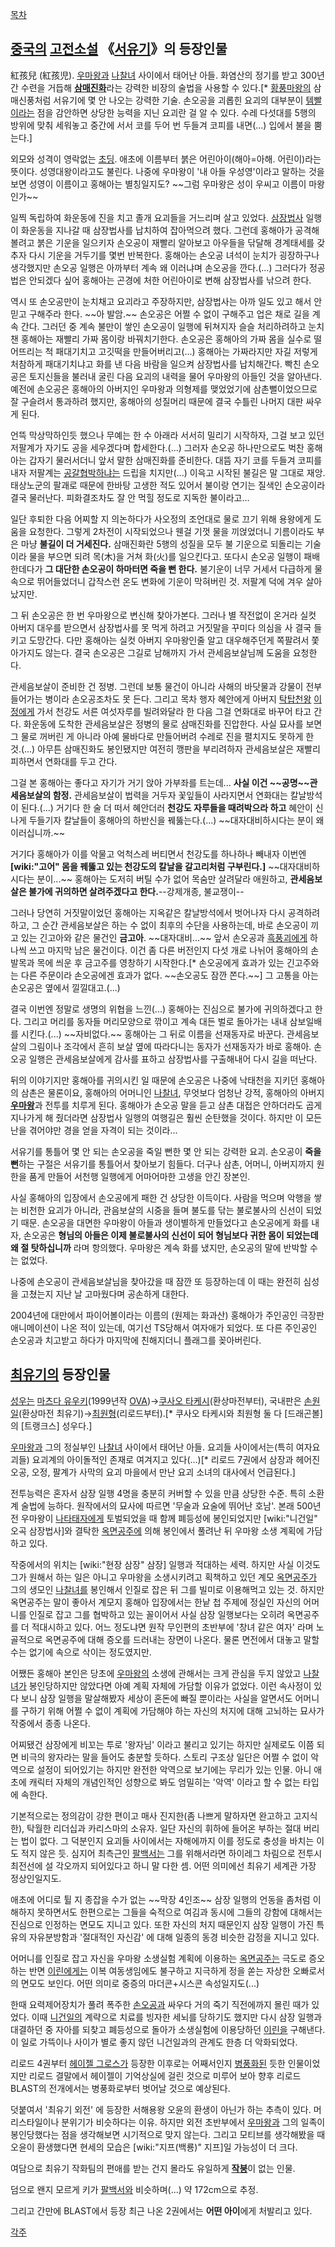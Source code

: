 [[목차]]

== [[중국]]의 [[고전소설]] 《[[서유기]]》의 등장인물 ==
紅孩兒 (紅孩児). [[우마왕]]과 [[나찰녀]] 사이에서 태어난 아들. 화염산의 정기를 받고 300년 간 수련을 거듭해 '''[[삼매진화]]'''라는 강력한 비장의 술법을 사용할 수 있다.[* [[황풍마왕]]의 삼매신풍처럼 서유기에 몇 안 나오는 강력한 기술. 손오공을 괴롭힌 요괴의 대부분이 [[템빨]]이라는 점을 감안하면 상당한 능력을 지닌 요괴란 걸 알 수 있다. 수레 다섯대를 5행의 방위에 맞춰 세워놓고 중간에 서서 코를 두어 번 두들겨 코피를 내면(...) 입에서 불을 뿜는다.]

외모와 성격이 영락없는 [[초딩]]. 애초에 이름부터 붉은 어린아이(해아=아해. 어린이)라는 뜻이다. 성영대왕이라고도 불린다. 나중에 우마왕이 '내 아들 우성영'이라고 말하는 것을 보면 성영이 이름이고 홍해아는 별칭일지도? ~~그럼 우마왕은 성이 우씨고 이름이 마왕인가~~

일찍 독립하여 화운동에 진을 치고 졸개 요괴들을 거느리며 살고 있었다. [[삼장법사]] 일행이 화운동을 지나갈 때 삼장법사를 납치하여 잡아먹으려 했다. 그런데 홍해아가 공격해볼려고 붉은 기운을 일으키자 손오공이 재빨리 알아보고 아우들을 닦달해 경계태세를 갖추자 다시 기운을 거두기를 몇번 반복한다. 홍해아는 손오공 녀석이 눈치가 굉장하구나 생각했지만 손오공 일행은 아까부터 계속 왜 이러냐며 손오공을 깐다.(...) 그러다가 정공법은 안되겠다 싶어 홍해아는 곤경에 처한 어린아이로 변해 삼장법사를 낚으려 한다.

역시 또 손오공만이 눈치채고 요괴라고 주장하지만, 삼장법사는 아까 일도 있고 해서 안 믿고 구해주라 한다. ~~아 발암.~~ 손오공은 어쩔 수 없이 구해주고 업은 채로 길을 계속 간다. 그러던 중 계속 불만이 쌓인 손오공이 일행에 뒤쳐지자 슬슬 처리하려하고 눈치챈 홍해아는 재빨리 가짜 몸이랑 바꿔치기한다. 손오공은 홍해아의 가짜 몸을 실수로 떨어뜨리는 척 패대기치고 고깃떡을 만들어버리고(...) 홍해아는 가짜라지만 자길 저렇게 처참하게 패대기치냐고 화를 낸 다음 바람을 일으켜 삼장법사를 납치해간다. 빡친 손오공은 토지신들을 불러내 굴린 다음 요괴의 내력을 물어 우마왕의 아들인 것을 알아낸다. 예전에 손오공은 홍해아의 아버지인 우마왕과 의형제를 맺었었기에 삼촌뻘이었으므로 잘 구슬려서 통과하려 했지만, 홍해아의 성질머리 때문에 결국 수틀린 나머지 대판 싸우게 된다.

언뜩 막상막하인듯 했으나 무예는 한 수 아래라 서서히 밀리기 시작하자, 그걸 보고 있던 저팔계가 자기도 공을 세우겠다며 합세한다.(...) 그러자 손오공 하나만으로도 벅찬 홍해아는 갑자기 물러서더니 앞서 말한 삼매진화를 준비한다. 대뜸 자기 코를 두들겨 코피를 내자 저팔계는 [[공갈협박]]하냐는 드립을 치지만(...) 이윽고 시작된 불길은 말 그대로 재앙. 태상노군의 팔괘로 때문에 한바탕 고생한 적도 있어서 불이랑 연기는 질색인 손오공이라 결국 물러난다. 피화결조차도 잘 안 먹힐 정도로 지독한 불이라고...

일단 후퇴한 다음 어찌할 지 의논하다가 사오정의 조언대로 물로 끄기 위해 용왕에게 도움을 요청한다. 그렇게 2차전이 시작되었으나 웬걸 기껏 물을 끼얹었더니 기름이라도 부은 마냥 '''불길이 더 거세진다.''' 삼매진화란 5행의 성질을 모두 불 기운으로 되돌리는 기술이라 물을 부으면 되려 목(木)을 거쳐 화(火)를 일으킨다고. 또다시 손오공 일행이 패배한데다가 '''그 대단한 손오공이 하마터면 죽을 뻔 한다.''' 불기운이 너무 거세서 다급하게 물 속으로 뛰어들었더니 갑작스런 온도 변화에 기운이 막혀버린 것. 저팔계 덕에 겨우 살아났지만.

그 뒤 손오공은 한 번 우마왕으로 변신해 찾아가본다. 그러나 별 작전없이 온거라 실컷 아버지 대우를 받으면서 삼장법사를 못 먹게 하려고 거짓말을 꾸미다 의심을 사 결국 들키고 도망간다. 다만 홍해아는 실컷 아버지 우마왕인줄 알고 대우해주던게 쪽팔려서 쫓아가지도 않는다. 결국 손오공은 그길로 남해까지 가서 관세음보살님께 도움을 요청한다.

관세음보살이 준비한 건 정병. 그런데 보통 물건이 아니라 사해의 바닷물과 강물이 전부 들어가는 병이라 손오공조차도 못 든다. 그리고 목차 행자 혜안에게 아버지 [[탁탑천왕]] [[이정]]에게 가서 천강도 서른 여섯자루를 빌려와달라 한 다음 그걸 연화대로 바꾸어 타고 간다. 화운동에 도착한 관세음보살은 정병의 물로 삼매진화를 진압한다. 사실 묘사를 보면 그 물로 꺼버린 게 아니라 아예 물바다로 만들어버려 수레로 진을 펼치지도 못하게 한 것.(...) 아무튼 삼매진화도 봉인됐지만 여전히 깽판을 부리려하자 관세음보살은 재빨리 피하면서 연화대를 두고 간다.

그걸 본 홍해아는 좋다고 자기가 거기 앉아 가부좌를 트는데... '''사실 이건 ~~공명~~관세음보살의 함정.''' 관세음보살이 법력을 거두자 꽃잎들이 사라지면서 연화대는 칼날방석이 된다.(...) 거기다 한 술 더 떠서 혜안더러 '''천강도 자루들을 때려박으라 하고''' 혜안이 신나게 두들기자 칼날들이 홍해아의 하반신을 꿰뚫는다.(...) ~~대자대비하시다는 분이 왜이러십니까.~~

거기다 홍해아가 이를 악물고 억척스레 버티면서 천강도를 하나하나 빼내자 이번엔 '''[wiki:"고어" 몸을 꿰뚫고 있는 천강도의 칼날을 갈고리처럼 구부린다.]''' ~~대자대비하시다는 분이...~~ 홍해아는 도저히 버틸 수가 없어 목숨만 살려달라 애원하고, '''관세음보살은 불가에 귀의하면 살려주겠다고 한다.'''--강제개종, 불교쟁이--

그러나 당연히 거짓말이었던 홍해아는 지옥같은 칼날방석에서 벗어나자 다시 공격하려 하고, 그 순간 관세음보살은 하는 수 없이 최후의 수단을 사용하는데, 바로 손오공이 끼고 있는 긴고아와 같은 물건인 '''금고아'''. ~~대자대비...~~ 앞서 손오공과 [[흑풍괴]]에게 하나씩 쓰고 마지막 남은 물건이다. 이건 좀 다른 버전인지 다섯 개로 나뉘어 홍해아의 손발목과 목에 씌운 후 금고주를 영창하기 시작한다.[* 손오공에게 효과가 있는 긴고주와는 다른 주문이라 손오공에겐 효과가 없다. ~~손오공도 잠깐 쫀다.~~] 그 고통을 아는 손오공은 옆에서 낄낄대고.(...)

결국 이번엔 정말로 생명의 위협을 느낀(...) 홍해아는 진심으로 불가에 귀의하겠다고 한다. 그리고 머리를 동자들 머리모양으로 깎이고 계속 대든 벌로 돌아가는 내내 삼보일배를 시킨다.(...) ~~자비없다.~~ 홍해아는 그 뒤로 이름을 선재동자로 바꾼다. 관세음보살의 그림이나 조각에서 흔히 보살 옆에 따라다니는 동자가 선재동자가 바로 홍해아. 손오공 일행은 관세음보살에게 감사를 표하고 삼장법사를 구출해내어 다시 길을 떠난다.

뒤의 이야기지만 홍해아를 귀의시킨 일 때문에 손오공은 나중에 낙태천을 지키던 홍해아의 삼촌은 물론이요, 홍해아의 어머니인 [[나찰녀]], 무엇보다 엄청난 강적, 홍해아의 아버지 '''[[우마왕]]'''과 전투를 치루게 된다. 홍해아가 손오공 말을 듣고 삼촌 대접은 안하더라도 곱게 지나가게 해 줬더라면 삼장법사 일행의 여행길은 훨씬 순탄했을 것이다. 하지만 이 모든 난을 겪어야만 경을 얻을 자격이 되는 것이라...

서유기를 통틀어 몇 안 되는 손오공을 죽일 뻔한 몇 안 되는 강력한 요괴. 손오공이 '''죽을 뻔'''하는 구절은 서유기를 통틀어서 찾아보기 힘들다. 더구나 삼촌, 어머니, 아버지까지 원한을 품게 만들어 서천행 일행에게 어마어마한 고생을 안긴 장본인.

사실 홍해아의 입장에서 손오공에게 패한 건 상당한 이득이다. 사람을 먹으며 악행을 쌓는 비천한 요괴가 아니라, 관음보살의 시중을 들며 불도를 닦는 불로불사의 신선이 되었기 때문. 손오공을 대면한 우마왕이 아들과 생이별하게 만들었다고 손오공에게 화를 내자, 손오공은 '''형님의 아들은 이제 불로불사의 신선이 되어 형님보다 귀한 몸이 되었는데 왜 절 탓하십니까''' 라며 항의했다. 우마왕은 계속 화를 냈지만, 손오공의 말에 반박할 수는 없었다.

나중에 손오공이 관세음보살님을 찾아갔을 때 잠깐 또 등장하는데 이 때는 완전히 심성을 고쳤는지 지난 날 고마웠다며 공손하게 대한다.

2004년에 대만에서 파이어볼이라는 이름의 (원제는 화과산) 홍해아가 주인공인 극장판 애니메이션이 나온 적이 있는데, 여기선 TS당해서 여자애가 되었다. 또 다른 주인공인 손오공과 치고받고 하다가 마지막에 친해지더니 플래그를 꽂아버린다.

== [[최유기]]의 등장인물 ==
[[성우]]는 [[마츠다 유우키]](1999년작 [[OVA]])→[[쿠사오 타케시]](환상마전부터), 국내판은 [[손원일]](환상마전 최유기)→[[최원형]](리로드부터).[* 쿠사오 타케시와 최원형 둘 다 [드래곤볼]의 [트랭크스] 성우다.]

[[우마왕]]과 그의 정실부인 [[나찰녀]] 사이에서 태어난 아들. 요괴들 사이에서는(특히 여자요괴들) 요괴계의 아이돌적인 존재로 여겨지고 있다(...)[* 리로드 7권에서 삼장과 헤어진 오공, 오정, 팔계가 사막의 요괴 마을에서 만난 요괴 소녀의 대사에서 언급된다.]

전투능력은 혼자서 삼장 일행 4명을 충분히 커버할 수 있을 만큼 상당한 수준. 특히 소환계 술법에 능하다. 원작에서의 묘사에 따르면 '무술과 요술에 뛰어난 호남'. 본래 500년 전 우마왕이 [[나타]]태자에게 토벌되었을 때 함께 폐등성에 봉인되었지만 [wiki:"니건일" 오곡 삼장법사]와 결탁한 [[옥면공주]]에 의해 봉인에서 풀려난 뒤 우마왕 소생 계획에 가담하고 있다.

작중에서의 위치는 [wiki:"현장 삼장" 삼장] 일행과 적대하는 세력. 하지만 사실 이것도 그가 원해서 하는 일은 아니고 우마왕을 소생시키려고 획책하고 있던 계모 [[옥면공주]]가 그의 생모인 [[나찰녀]]를 봉인해서 인질로 잡은 뒤 그를 빌미로 이용해먹고 있는 것. 하지만 옥면공주는 말이 좋아서 계모지 홍해아 입장에서는 한낱 첩 주제에 정실인 자신의 어머니를 인질로 잡고 그를 협박하고 있는 꼴이어서 사실 삼장 일행보다는 오히려 옥면공주를 더 적대시하고 있다. 어느 정도냐면 원작 무인편의 초반부에 '창녀 같은 여자' 라며 노골적으로 옥면공주에 대해 증오를 드러내는 장면이 나온다. 물론 면전에서 대놓고 말할 수는 없기에 속으로 삭이는 정도였지만. 

어쨌든 홍해아 본인은 당초에 [[우마왕]]의 소생에 관해서는 크게 관심을 두지 않았고 [[나찰녀]]가 봉인당하지만 않았다면 아예 계획 자체에 가담할 이유가 없었다. 이런 속사정이 있다 보니 삼장 일행을 말살해봤자 세상이 혼돈에 빠질 뿐이라는 사실을 알면서도 어머니를 구하기 위해 어쩔 수 없이 계획에 가담해야 하는 자신의 처지에 대해 고뇌하는 묘사가 작중에서 종종 나온다.

어찌됐건 삼장에게 비꼬는 투로 '왕자님' 이라고 불리고 있기는 하지만 실제로도 이쯤 되면 비극의 왕자라는 말을 들어도 충분할 듯하다. 스토리 구조상 일단은 어쩔 수 없이 악역으로 설정이 되어있기는 하지만 완전한 악역으로 보기에는 무리가 있는 인물. 아니 애초에 캐릭터 자체의 개념인적인 성향으로 봐도 엄밀히는 '악역' 이라고 할 수 없는 타입에 속한다.

기본적으로는 정의감이 강한 편이고 매사 진지한(좀 나쁘게 말하자면 완고하고 고지식한), 탁월한 리더십과 카리스마의 소유자. 일단 자신의 휘하에 들어온 부하는 절대 버리는 법이 없다. 그 덕분인지 요괴들 사이에서는 자해에까지 이를 정도로 충성을 바치는 이도 적지 않은 듯. 심지어 최측근인 [[팔백서]]는 그를 위해서라면 하이레그 차림으로 전투시 최전선에 설 각오까지 되어있다고 하니 말 다한 셈. 어떤 의미에선 최유기 세계관 가장 정상인일지도.

애초에 어디로 튈 지 종잡을 수가 없는 ~~막장 4인조~~ 삼장 일행의 언동을 좀처럼 이해하지 못하면서도 한편으로는 그들을 숙적으로 여김과 동시에 그들의 강함에 대해서는 진심으로 인정하는 면모도 지니고 있다. 또한 자신의 처지 때문인지 삼장 일행이 가진 특유의 자유분방함과 '절대적인 자신감' 에 대해 일종의 동경 비슷한 감정을 지니고 있다.

어머니를 인질로 잡고 자신을 우마왕 소생실험 계획에 이용하는 [[옥면공주]]는 극도로 증오하는 반면 [[이린]]에게는 이복 여동생임에도 불구하고 지극하게 정을 쏟는 자상한 오빠로서의 면모도 보인다. 어떤 의미로 중증의 마더콘+시스콘 속성일지도(...)

한때 요력제어장치가 풀려 폭주한 [[손오공]]과 싸우다 거의 죽기 직전에까지 몰린 때가 있었다. 이때 [[니건일]]의 계략으로 치료를 빙자한 세뇌를 당하기도 했지만 다시 삼장 일행과 대결하던 중 자아를 되찾고 폐등성으로 돌아가 소생실험에 이용당하던 [[이린]]을 구해낸다. 이 일로 가뜩이나 사이가 별로 좋지 않던 니건일과의 관계도 한층 더 악화되었다.

리로드 4권부터 [[헤이젤 그로스]]가 등장한 이후로는 어째서인지 [[병풍]]화된 듯한 인물이었지만 리로드 결말에서 헤이젤이 기억상실에 걸린 것으로 미루어 보아 향후 리로드 BLAST의 전개에서는 병풍화로부터 벗어날 것으로 예상된다.

덧붙여서 '최유기 외전' 에 등장한 서해용왕 오윤의 환생이 아닌가 하는 추측이 있다. 머리스타일이나 분위기가 비슷하다는 이유. 하지만 외전 초반부에서 [[우마왕]]과 그의 일족이 봉인당했다는 점을 생각해보면 시기적으로 맞지 않는다. 그리고 모티브를 생각해봤을 때 오윤이 환생했다면 현세의 모습은 [wiki:"지프(백룡)" 지프]일 가능성이 더 크다.

여담으로 최유기 작화팀의 편애를 받는 건지 몰라도 유일하게 '''[[작붕]]'''이 없는 인물.

덤으로 왠지 모르게 키가 [[팔백서]]와 비슷하며(...) 약 172cm으로 추정.

그리고 간만에 BLAST에서 등장 최근 나온 2권에서는 '''어떤 아이'''에게 처발리고 있다.

[[각주]]
